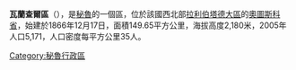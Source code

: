 '''瓦蘭查爾區'''（{{lang-es|Distrito de Huaranchal}}），是[[秘魯|秘魯]]的一個區，位於該國西北部[[拉利伯塔德大區|拉利伯塔德大區]]的[[奧圖斯科省|奧圖斯科省]]，始建於1866年12月17日，面積149.65平方公里，海拔高度2,180米，2005年人口5,171，人口密度每平方公里35人。

{{Peru-geo-stub}}
[[Category:秘魯行政區|Category:秘魯行政區]]